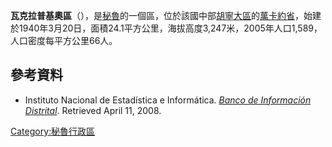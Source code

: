 '''瓦克拉普基奧區'''（{{lang-es|Distrito de Huacrapuquio}}），是[[秘魯|秘魯]]的一個區，位於該國中部[[胡寧大區|胡寧大區]]的[[萬卡約省|萬卡約省]]，始建於1940年3月20日，面積24.1平方公里，海拔高度3,247米，2005年人口1,589，人口密度每平方公里66人。

==參考資料==
*{{es icon}} Instituto Nacional de Estadística e Informática. ''[https://web.archive.org/web/20080423164200/http://desa.inei.gob.pe/mapas/bid/ Banco de Información Distrital]''. Retrieved April 11, 2008.

{{Peru-geo-stub}}
[[Category:秘魯行政區|Category:秘魯行政區]]